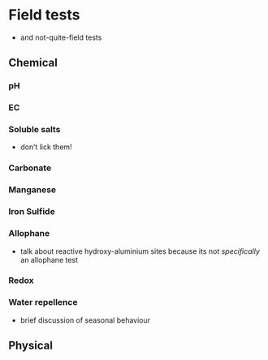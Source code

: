 # Field tests

- and not-quite-field tests

## Chemical

### pH


### EC


### Soluble salts

- don't lick them!

### Carbonate


### Manganese


### Iron Sulfide


### Allophane 

- talk about reactive hydroxy-aluminium sites because its not *specifically* an allophane test

### Redox 


### Water repellence

- brief discussion of seasonal behaviour


## Physical





